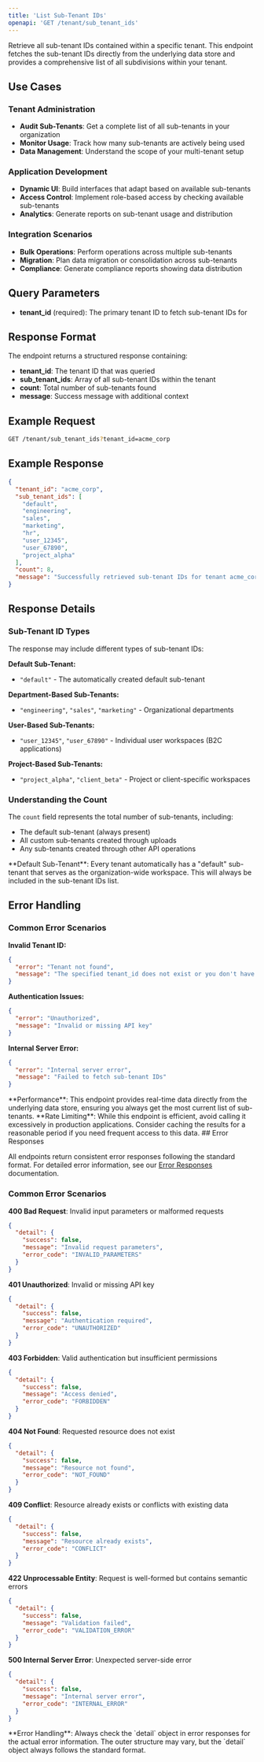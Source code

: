 ```yaml
---
title: 'List Sub-Tenant IDs'
openapi: 'GET /tenant/sub_tenant_ids'
---
```



<Panel>
  <TableOfContents />
</Panel>

Retrieve all sub-tenant IDs contained within a specific tenant. This endpoint fetches the sub-tenant IDs directly from the underlying data store and provides a comprehensive list of all subdivisions within your tenant.

## Use Cases

### **Tenant Administration**
- **Audit Sub-Tenants**: Get a complete list of all sub-tenants in your organization
- **Monitor Usage**: Track how many sub-tenants are actively being used
- **Data Management**: Understand the scope of your multi-tenant setup

### **Application Development**
- **Dynamic UI**: Build interfaces that adapt based on available sub-tenants
- **Access Control**: Implement role-based access by checking available sub-tenants
- **Analytics**: Generate reports on sub-tenant usage and distribution

### **Integration Scenarios**
- **Bulk Operations**: Perform operations across multiple sub-tenants
- **Migration**: Plan data migration or consolidation across sub-tenants
- **Compliance**: Generate compliance reports showing data distribution

## Query Parameters

- **tenant_id** (required): The primary tenant ID to fetch sub-tenant IDs for

## Response Format

The endpoint returns a structured response containing:

- **tenant_id**: The tenant ID that was queried
- **sub_tenant_ids**: Array of all sub-tenant IDs within the tenant
- **count**: Total number of sub-tenants found
- **message**: Success message with additional context

## Example Request

```bash
GET /tenant/sub_tenant_ids?tenant_id=acme_corp
```

## Example Response

```json
{
  "tenant_id": "acme_corp",
  "sub_tenant_ids": [
    "default",
    "engineering",
    "sales",
    "marketing",
    "hr",
    "user_12345",
    "user_67890",
    "project_alpha"
  ],
  "count": 8,
  "message": "Successfully retrieved sub-tenant IDs for tenant acme_corp"
}
```

## Response Details

### **Sub-Tenant ID Types**

The response may include different types of sub-tenant IDs:

**Default Sub-Tenant:**
- `"default"` - The automatically created default sub-tenant

**Department-Based Sub-Tenants:**
- `"engineering"`, `"sales"`, `"marketing"` - Organizational departments

**User-Based Sub-Tenants:**
- `"user_12345"`, `"user_67890"` - Individual user workspaces (B2C applications)

**Project-Based Sub-Tenants:**
- `"project_alpha"`, `"client_beta"` - Project or client-specific workspaces

### **Understanding the Count**

The `count` field represents the total number of sub-tenants, including:
- The default sub-tenant (always present)
- All custom sub-tenants created through uploads
- Any sub-tenants created through other API operations

<Note>
**Default Sub-Tenant**: Every tenant automatically has a "default" sub-tenant that serves as the organization-wide workspace. This will always be included in the sub-tenant IDs list.
</Note>

## Error Handling

### **Common Error Scenarios**

**Invalid Tenant ID:**
```json
{
  "error": "Tenant not found",
  "message": "The specified tenant_id does not exist or you don't have access to it"
}
```

**Authentication Issues:**
```json
{
  "error": "Unauthorized",
  "message": "Invalid or missing API key"
}
```

**Internal Server Error:**
```json
{
  "error": "Internal server error",
  "message": "Failed to fetch sub-tenant IDs"
}
```

<Info>
**Performance**: This endpoint provides real-time data directly from the underlying data store, ensuring you always get the most current list of sub-tenants.
</Info>

<Warning>
**Rate Limiting**: While this endpoint is efficient, avoid calling it excessively in production applications. Consider caching the results for a reasonable period if you need frequent access to this data.
</Warning>
## Error Responses

All endpoints return consistent error responses following the standard format. For detailed error information, see our [Error Responses](/api-reference/error-responses) documentation.

### Common Error Scenarios

**400 Bad Request**: Invalid input parameters or malformed requests
```json
{
  "detail": {
    "success": false,
    "message": "Invalid request parameters",
    "error_code": "INVALID_PARAMETERS"
  }
}
```

**401 Unauthorized**: Invalid or missing API key
```json
{
  "detail": {
    "success": false,
    "message": "Authentication required",
    "error_code": "UNAUTHORIZED"
  }
}
```

**403 Forbidden**: Valid authentication but insufficient permissions
```json
{
  "detail": {
    "success": false,
    "message": "Access denied",
    "error_code": "FORBIDDEN"
  }
}
```

**404 Not Found**: Requested resource does not exist
```json
{
  "detail": {
    "success": false,
    "message": "Resource not found",
    "error_code": "NOT_FOUND"
  }
}
```

**409 Conflict**: Resource already exists or conflicts with existing data
```json
{
  "detail": {
    "success": false,
    "message": "Resource already exists",
    "error_code": "CONFLICT"
  }
}
```

**422 Unprocessable Entity**: Request is well-formed but contains semantic errors
```json
{
  "detail": {
    "success": false,
    "message": "Validation failed",
    "error_code": "VALIDATION_ERROR"
  }
}
```

**500 Internal Server Error**: Unexpected server-side error
```json
{
  "detail": {
    "success": false,
    "message": "Internal server error",
    "error_code": "INTERNAL_ERROR"
  }
}
```

<Note>
**Error Handling**: Always check the `detail` object in error responses for the actual error information. The outer structure may vary, but the `detail` object always follows the standard format.
</Note>
